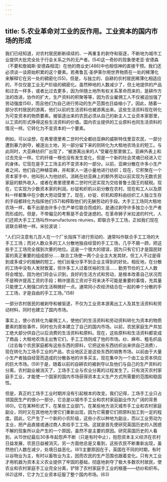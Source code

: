 ```yaml
---
---
---
```

title: 5.农业革命对工业的反作用。工业资本的国内市场的形成
---




我们已经知道，对农村居民断断续续的、一再重复的剥夺和驱逐，不断地为城市工业提供大批完全处于行会关系之外的无产者。(54)这一奇妙的现象使老亚·安德森（不要和詹姆斯·安德森相混）在他的商业史[486]中也相信神的直接干预。我们还必须谈一谈原始积累的这个要素。若弗鲁瓦·圣伊莱尔用世界物质在一处的稀薄化来解释它在另一处的稠密化(55)，但是，与独立的、自耕的农村居民稀薄化相适应的，不仅仅是工业无产阶级的稠密化。虽然种地的人数减少了，但土地提供的产品和过去一样多，或者比过去更多，因为伴随土地所有权关系革命而来的，是耕作方法的改进，协作的扩大，生产资料的积聚等等，因为农业雇佣工人不仅被迫加强了劳动强度(56)，而且他们为自己进行劳动的生产范围也日益缩小了。因此，随着一部分农村居民的游离，他们以前的生活资料也被游离出来。这些生活资料现在转化为可变资本的物质要素。被驱逐出来的农民必须从自己的新主人工业资本家那里，以工资的形式挣得这些生活资料的价值。国内农业提供的工业原料也同生活资料的情况一样。它转化为不变资本的一个要素。

例如，可以设想，在弗里德里希二世时代全都纺亚麻的威斯特伐里亚农民，一部分遭到暴力剥夺，被逐出土地，另一部分留下来的则转化为大租地农场主的短工。与此同时，大亚麻纺织厂出现了，“被游离出来的人”受雇在那里做工。亚麻外表上和过去完全一样。它的纤维一根也没有发生变化，但是一个新的社会灵魂已经进入它的身体。它现在是手工工场主的不变资本的一部分。以前，亚麻分散在许多小生产者之间，他们自己种植亚麻，并和家人一道小量地进行纺织；现在，它积聚在一个资本家手中，他叫别人为他纺织。消耗在纺亚麻上的额外劳动以前实现为无数农民家庭的额外收入，或者在弗里德里希二世时代还实现为交给普鲁士国王的赋税。现在，它实现为少数资本家的利润。纱锭和织机以前分散在农村，现在和工人以及原料一样都集中在少数大劳动营里了。现在，纱锭、织机和原料由纺织工人独立生存的手段都转化为指挥他们(57)和榨取他们的无酬劳动的手段。大手工工场同大租地农场一样，看不出是由许多小生产单位联合而成的，是通过剥夺许多独立小生产者而形成的。但是，不带偏见的考察是不会受迷惑的。在革命狮子米拉波的时代，人们还把大手工工场叫作manufactures réunies，即联合手工工场，正如我们现在说联合耕地一样。米拉波说：

“人们只注意有几百人在一个厂长指挥下进行劳动的、通常叫作联合手工工场的大手工工场；而对人数众多的工人分散地独自经营的手工工场，几乎不屑一顾，把这些手工工场完全摆到次要的地位。这是一个很大的错误，因为只有它们才是国民财富的真正重要的组成部分……联合工场使一两个企业主大发其财，但工人不过是得到或多或少的报酬的短工，他们丝毫分享不到企业主得到的好处。相反地，在分散的工场中没有人发财致富，但许多工人过着优裕的生活…… 勤劳节俭的工人人数将会增加，因为他们将会认识到，良好的生活方式和劳动，是根本改善自己状况而不是稍许提高工资的手段；稍许提高工资对于将来决不可能是重要的事情，充其量只能使工人勉强口的生活稍微好一点。通常同小农经济结合在一起的单个分散的手工工场，才是自由的手工工场。”(58)

一部分农村居民的被剥夺和被驱逐，不仅为工业资本游离出工人及其生活资料和劳动材料，同时也建立了国内市场。

事实上，使小农转化为雇佣工人，使他们的生活资料和劳动资料转化为资本的物质要素的那些事件，同时也为资本建立了自己的国内市场。以前，农民家庭生产并加工绝大部分供自己以后消费的生活资料和原料。现在，这些原料和生活资料都变成了商品；大租地农场主出售它们，手工工场则成了他的市场。纱、麻布、粗毛织品（过去每个农民家庭都有这些东西的原料，它把这些东西纺织出来供自己消费），现在转化为工场手工业的产品，农业地区正是这些东西的销售市场。以前由于大量小生产者独自经营而造成的分散各地的许多买主，现在集中为一个由工业资本供应的巨大市场。(59)于是，随着以前的自耕农的被剥夺以及他们与自己的生产资料的分离，农村副业被消灭了，工场手工业与农业分离的过程发生了。只有消灭农村家庭手工业，才能使一个国家的国内市场获得资本主义生产方式所需要的范围和稳固性。

但是，真正的工场手工业时期并没有引起根本的改变。我们记得，工场手工业只占领国民生产的很小一部分，它总是以城市手工业和农村家庭副业作为广阔的背景(60)。它在某种形式下，在某些工业部门，在某些地方消灭城市手工业和农村家庭副业，同时又在其他地方使它们重新出现，因为它需要它们把原料加工到一定的程度。因此，它产生了一个新的小农阶级，这些小农以种地为副业，而以工业劳动为主业，把产品直接或通过商人卖给手工工场。这就是首先使研究英国历史的人困惑不解的现象所以会产生的一个原因，虽然不是主要的原因。研究英国历史的人看到，从15世纪最后30多年起怨声不断（只是有时中止），抱怨资本主义经济在农村日益发展，农民日益被消灭。另一方面他总是又看到，这些农民不断重新出现，虽然他们人数在减少，处境日益恶化。(61)主要原因在于，英国在不同的时期，有时以谷物业为主，有时以畜牧业为主，因而农民的生产范围也跟着变化。只有大工业才用机器为资本主义农业提供了牢固的基础，彻底地剥夺了极大多数农村居民，使农业和农村家庭手工业完全分离，铲除了农村家庭手工业的根基——纺纱和织布。(62)这样，它才为工业资本征服了整个国内市场。(63)